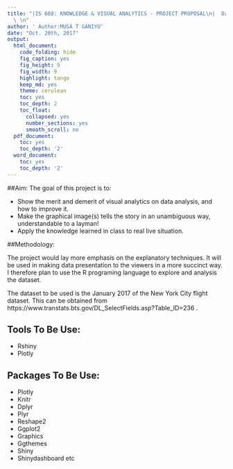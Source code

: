 ```yaml
---
title: "|IS 608: KNOWLEDGE & VISUAL ANALYTICS - PROJECT PROPOSAL\n|  Data Analytics
  \ \n"
author: ' Author:MUSA T GANIYU'
date: "Oct. 20th, 2017"
output:
  html_document:
    code_folding: hide
    fig_caption: yes
    fig_height: 9
    fig_width: 9
    highlight: tango
    keep_md: yes
    theme: cerulean
    toc: yes
    toc_depth: 2
    toc_float:
      collapsed: yes
      number_sections: yes
      smooth_scroll: no
  pdf_document:
    toc: yes
    toc_depth: '2'
  word_document:
    toc: yes
    toc_depth: '2'
---
```




##Aim: 
The goal of this project is to:

*	Show the merit and demerit of visual analytics on data analysis, and how to improve it.
*	Make the graphical image(s) tells the story in an unambiguous way, understandable to a layman!
*	Apply the knowledge learned in class to real live situation.


##Methodology:

The project would lay more emphasis on the explanatory techniques. It will be used in making data presentation to the viewers in a more succinct way. I therefore plan to use the R programing language to explore and analysis the dataset.
  
The dataset to be used is the January 2017 of the New York City flight dataset. This can be obtained from https://www.transtats.bts.gov/DL_SelectFields.asp?Table_ID=236 .  

## Tools To Be Use:

* Rshiny
* Plotly

## Packages To Be Use:

* Plotly
* Knitr
* Dplyr
* Plyr
* Reshape2
* Ggplot2
* Graphics
* Ggthemes
* Shiny
* Shinydashboard
 etc

